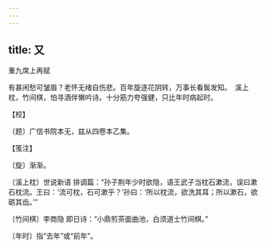 ```yaml
---
---
---
```

title: 又
---



重九席上再赋





有甚闲愁可皱眉？老怀无绪自伤悲。百年旋逐花阴转，万事长看鬓发知。　溪上枕，竹间棋，怕寻酒伴懒吟诗。十分筋力夸强健，只比年时病起时。





【校】


〔题〕广信书院本无，兹从四卷本乙集。





【笺注】


〔旋〕渐渐。

〔溪上枕〕世说新语 排调篇：“孙子荆年少时欲隐，语王武子当枕石漱流，误曰漱石枕流。王曰：‘流可枕，石可漱乎？’孙曰：‘所以枕流，欲洗其耳；所以漱石，欲砺其齿。’”

〔竹间棋〕李商隐 即日诗：“小鼎煎茶面曲池，白须道士竹间棋。”

〔年时〕指“去年”或“前年”。